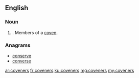 ==English==

===Noun===
{{head|en|noun plural form}}

# {{plural of|covener|lang=en}}.  Members of a [[coven]].

===Anagrams===
* [[conserve#English|conserve]]
* [[converse#English|converse]]

[[ar:coveners]]
[[fr:coveners]]
[[ku:coveners]]
[[mg:coveners]]
[[my:coveners]]